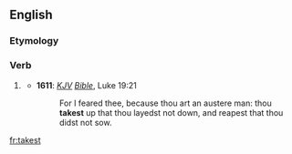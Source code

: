==English==

===Etymology===
{{suffix|take|est|lang=en}}

===Verb===
{{en-verb form}}

# {{context|archaic|lang=en}} {{en-archaic second-person singular of|take}}
#* '''1611''': ''[[KJV]] [[Bible]]'', Luke 19:21
#*: For I feared thee, because thou art an austere man: thou '''takest''' up that thou layedst not down, and reapest that thou didst not sow.

[[fr:takest]]